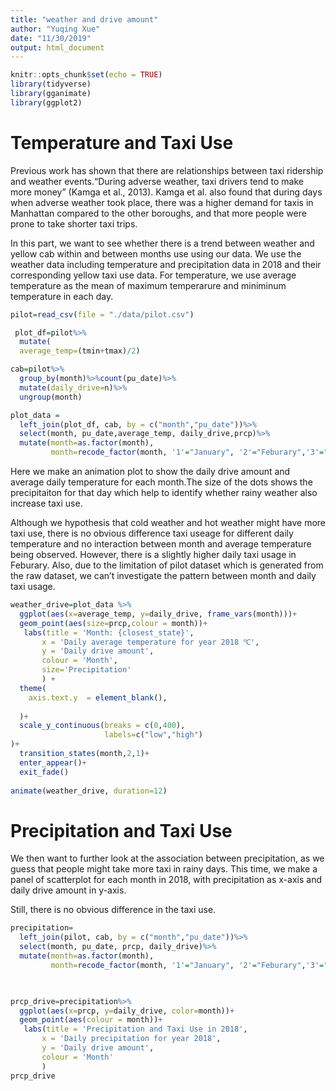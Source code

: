 ```yaml
---
title: "weather and drive amount"
author: "Yuqing Xue"
date: "11/30/2019"
output: html_document
---
```


```r
knitr::opts_chunk$set(echo = TRUE)
library(tidyverse)
library(gganimate)
library(ggplot2)
```
# Temperature and Taxi Use

Previous work has shown that there are relationships between taxi ridership and weather events.“During adverse weather, taxi drivers tend to make more money” (Kamga et al., 2013). Kamga et al. also found that during days when adverse weather took place, there was a higher demand for taxis in Manhattan compared to the other boroughs, and that more people were prone to take shorter taxi trips.


In this part, we want to see whether there is a trend between weather and yellow cab within and between months use using our data. We use the weather data including temperature and precipitation data in 2018 and their corresponding yellow taxi use data. For temperature, we use average temperature as the mean of maximum temperarure and miniminum temperature in each day. 


```r
pilot=read_csv(file = "./data/pilot.csv")
```


```r
 plot_df=pilot%>%
  mutate(
  average_temp=(tmin+tmax)/2)

cab=pilot%>%
  group_by(month)%>%count(pu_date)%>%
  mutate(daily_drive=n)%>%
  ungroup(month)

```


```r
plot_data = 
  left_join(plot_df, cab, by = c("month","pu_date"))%>%
  select(month, pu_date,average_temp, daily_drive,prcp)%>%
  mutate(month=as.factor(month),
         month=recode_factor(month, '1'="January", '2'="Feburary",'3'="March",'4'='April','5'='May','6'='June','7'='July','8'='August','9'='September','10'='October','11'='November','12'='December'))


```

Here we make an animation plot to show the daily drive amount and average daily temperature for each month.The size of the dots shows the precipitaiton for that day which help to identify whether rainy weather also increase taxi use. 

Although we hypothesis that cold weather and hot weather might have more taxi use, there is no obvious difference taxi useage for different daily temperature and no interaction between month and average temperature being observed. However, there is a slightly higher daily taxi usage in Feburary. Also, due to the limitation of pilot dataset which is generated from the raw dataset, we can't investigate the pattern between month and daily taxi usage. 

```r
weather_drive=plot_data %>%
  ggplot(aes(x=average_temp, y=daily_drive, frame_vars(month)))+
  geom_point(aes(size=prcp,colour = month))+
   labs(title = 'Month: {closest_state}',
       x = 'Daily average temperature for year 2018 ℃', 
       y = 'Daily drive amount',
       colour = 'Month',
       size='Precipitation'
       ) +
  theme(
    axis.text.y  = element_blank(),
    
  )+
  scale_y_continuous(breaks = c(0,400), 
                     labels=c("low","high")
)+
  transition_states(month,2,1)+
  enter_appear()+
  exit_fade()
   
animate(weather_drive, duration=12)
```

# Precipitation and Taxi Use

We then want to further look at the association between precipitation, as we guess that people might take more taxi in rainy days. This time, we make a panel of scatterplot for each month in 2018, with precipitation as x-axis and daily drive amount in y-axis. 

Still, there is no obvious difference in the taxi use. 
```r
precipitation=
  left_join(pilot, cab, by = c("month","pu_date"))%>%
  select(month, pu_date, prcp, daily_drive)%>%
  mutate(month=as.factor(month),
         month=recode_factor(month, '1'="January", '2'="Feburary",'3'="March",'4'='April','5'='May','6'='June','7'='July','8'='August','9'='September','10'='October','11'='November','12'='December'))

  
```

```r
prcp_drive=precipitation%>%
  ggplot(aes(x=prcp, y=daily_drive, color=month))+
  geom_point(aes(colour = month))+
   labs(title = 'Precipitation and Taxi Use in 2018',
       x = 'Daily precipitation for year 2018', 
       y = 'Daily drive amount',
       colour = 'Month'
       ) 
prcp_drive

```

 
